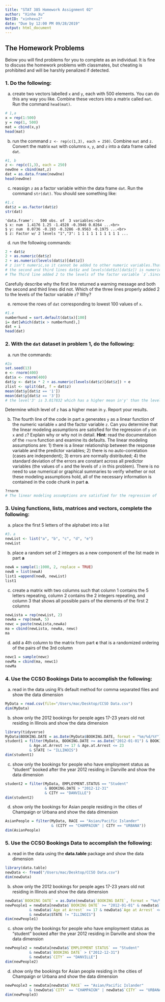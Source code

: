 ```yaml
---
title: "STAT 385 Homework Assignment 02"
author: "Xinhe Xu"
NetID: "xinhexu2"
date: "Due by 12:00 PM 09/28/2019"
output: html_document
---
```


## The Homework Problems

Below you will find problems for you to complete as an individual. It is fine to discuss the homework problems with classmates, but cheating is prohibited and will be harshly penalized if detected.

### 1. Do the following:

a. create two vectors labelled `x` and `y`, each with 500 elements.  You can do this any way you like.  Combine these vectors into a matrix called `mat`.  Run the command `head(mat)`.
```r
# 1,a
x = rep(1:500)
y = rep(1, 500)
mat = cbind(x,y)
head(mat)

```

b. run the command `z <- rep(c(1,3), each = 250)`.  Combine `mat` and `z`.  Convert the matrix `mat` with columns `x`, `y`, and `z` into a data frame called `dat`. 

```r
#1, b
z <- rep(c(1,3), each = 250)
newOne = cbind(mat,z)
dat = as.data.frame(newOne)
head(newOne)
```

c. reassign `z` as a factor variable within the data frame `dat`.  Run the command `str(dat)`.  You should see something like:
```r
#1.c
dat$z = as.factor(dat$z)
str(dat)
```

    'data.frame':	500 obs. of  3 variables:<br>
    $ x: num  1.4176 1.25 -1.4528 -0.3946 0.0264 ...<br>
    $ y: num  0.0736 -0.193 -0.3286 -0.9563 -0.1975 ...<br>
    $ z: Factor w/ 2 levels "1","3": 1 1 1 1 1 1 1 1 1 1 ...

d. run the following commands:

```r
2 + dat$z
2 + as.numeric(dat$z)
2 + as.numeric(levels(dat$z)[dat$z])
# z isn't numeric,so it cannot be added to other numeric variables.Thats why the first line has a warnning message.
# the second and third lines dat$z and levels(dat$z)[dat$z]) is numeric, so they can added to numeric variables.
# The Third line added 2 to the levels of the factor variable `z`.Since levels(dat$z)[dat$z] means the component of z, which has already change to numeric, z has two levels, one of it level includes 250 "1", another level includes 250 "3". so the result of third line is 250 "3" and 250"5".
```

Carefully describe why the first line returned a warning message and both the second and third lines      did not.  Which of the three lines properly added 2 to the levels of the factor variable `z`? Why?

e. remove the rows of `dat` corresponding to lowest 100 values of `x`.
```r
#1.e
numberhund = sort.default(dat$x)[100]
i= dat[which(dat$x > numberhund),]
dat = i
head(dat)
```

### 2. With the `dat` dataset in problem 1, do the following:

a. run the commands:

```r
#2a
set.seed(13)
e <- rnorm(400)
dat$x <- rnorm(400)
dat$y <- dat$x * 2 + as.numeric(levels(dat$z)[dat$z]) + e
zlist <- split(dat, f = dat$z)
mean(dat$y[dat$z == '1'])
mean(dat$y[dat$z == '3'])
# the level'3' is 3.017832 which has a higher mean in'y' than the level '1'.The the mean of level '1' is 0.9426005
```

Determine which level of `z` has a higher mean in `y`.  Report your results.

b.  The fourth line of the code in part a generates `y` as a linear function of the numeric variable `x` and the factor variable `z`.  Can you determine that the linear modeling assumptions are satisfied for the regression of `y` on `x` and `z`? Explain why or why not in detail. **Hint**: read the documentation of the `rnorm` function and examine its defaults.  The linear modeling assumptions are: 1) there is a linear relationship between the response variable and the predictor variables; 2) there is no auto-correlation (cases are independent); 3) errors are normally distributed; 4) the standard deviation of the errors are constant across all predictor variables (the values of `x` and the levels of `z` in this problem).  There is no need to use numerical or graphical summaries to verify whether or not these modeling assumptions hold, all of the necessary information is contained in the code chunk in part **a**.
```r
?rnorm
# The linear modeling assumptions are satisfied for the regression of `y` on `x` and `z`. 1) since the code  "dat$y <- dat$x * 2 + as.numeric(levels(dat$z)[dat$z]) + e " means "y = 2x + z + error, which represent a linear relationship between the response variable and predictor variables. 2) x is a random sample , x's means  is 0 sd is 1, and errors' mean and sd are aloway equal to 1, and the z has two level, so these three variables are independent with each other. That's why x isn't auto-correlation. 3)since error's mean is 1, sd is 1, the error is normal distribution. 4)since the sd of errors is always 1, which is unrelated with other variables, so the standard deviation of the errors are constant across all predictor variables.
```


### 3. Using functions, lists, matrices and vectors, complete the following:

a. place the first 5 letters of the alphabet into a list
```r
#3，a
newList <- list("a", "b", "c", "d", "e")
newList
```

b. place a random set of 2 integers as a new component of the list made in part **a**  
```r
newA = sample(1:1000, 2, replace = TRUE)
newB = list(newA)
list1 =append(newB, newList)
list1
```

c. create a matrix with two columns such that column 1 contains the 5 letters repeating, column 2 contains the 2 integers repeating, and column 3 that shows all possible pairs of the elements of the first 2 columns  
```r
newLista = rep(newList, 2)
newAa = rep(newA, 5)
newc = paste(newLista,newAa)
ma = cbind(newLista, newAa, newc)
ma
```

d. add a 4th column to the matrix from part **c** that is a randomized ordering of the pairs of the 3rd column
```r
newc1 = sample(newc)
newMa = cbind(ma, newc1)
newMa
```


### 4. Use the CCSO Bookings Data to accomplish the following:

a. read in the data using R's default method for comma separated files and show the data dimension
```r
MyData = read.csv(file="/Users/mac/Desktop/CCSO Data.csv")
dim(MyData)
```


b. show only the 2012 bookings for people ages 17-23 years old not residing in Illinois and show the data dimension
```r
library(tidyverse)
MyData$BOOKING.DATE = as.Date(MyData$BOOKING.DATE, format = "%m/%d/%Y")
student1 = filter(MyData, BOOKING.DATE >= as.Date("2012-01-01") & BOOKING.DATE <= as.Date("2012-12-31")
           & Age.at.Arrest >= 17 & Age.at.Arrest <= 23
           & STATE != "ILLINOIS")
dim(student1)
```

c. show only the bookings for people who have employment status as "student" booked after the year 2012 residing in Danville and show the data dimension
```r
student2 = filter(MyData, EMPLOYMENT.STATUS == "Student"
                  & BOOKING.DATE > "2012-12-31"
                  & CITY == "DANVILLE")
dim(student2)
```

d. show only the bookings for Asian people residing in the cities of Champaign or Urbana and show the data dimension

```r
AsianPeople = filter(MyData, RACE == "Asian/Pacific Islander"
                     & (CITY == "CHAMPAIGN" | CITY == "URBANA"))
dim(AsianPeople)
```

### 5. Use the CCSO Bookings Data to accomplish the following:

a. read in the data using the **data.table** package and show the data dimension
```r
library(data.table)
newData <- fread("/Users/mac/Desktop/CCSO Data.csv")
dim(newData)
```

b. show only the 2012 bookings for people ages 17-23 years old not residing in Illinois and show the data dimension
```r
newData$`BOOKING DATE` = as.Date(newData$`BOOKING DATE`, format = "%m/%d/%Y")
newPeople1 = newData[newData$`BOOKING DATE` >= "2012-01-01" & newData$`BOOKING DATE` <= "2012-12-31"
           & newData$`Age at Arrest` >= 17 & newData$`Age at Arrest` <= 23
           & newData$STATE != "ILLINOIS"]
dim(newPeople1)
```

c. show only the bookings for people who have employment status as "student" booked after the year 2012 residing in Danville and show the data dimension
```r
newPeople2 = newData[newData$`EMPLOYMENT STATUS` == "Student"
           & newData$`BOOKING DATE` > ("2012-12-31")
           & newData$`CITY` == "DANVILLE"]
dim(newPeople2)
```

d. show only the bookings for Asian people residing in the cities of Champaign or Urbana and show the data dimension
```r
newPeople3 = newData[newData$`RACE` == "Asian/Pacific Islander"
           & (newData$`CITY` == "CHAMPAIGN" | newData$`CITY` == "URBANA")]
dim(newPeople3)
```

